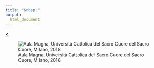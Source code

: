 ```yaml
---
title: "&nbsp;"
output: 
  html_document
---
```


[**<**](../Rmarkdowns/ConferencesAndTalks.html)

![Aula Magna, Università Cattolica del Sacro Cuore del Sacro Cuore, Milano, 2018](../images/magnacatto.jpeg)
